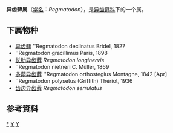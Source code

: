 {{Automatic Taxobox
| taxon = Regmatodon
| authority = Brid. (1827)
}}

'''异齿藓属'''（[[学名|学名]]：''Regmatodon''），是[[异齿藓科|异齿藓科]]下的一个属。

==下属物种==

* [[异齿藓|异齿藓]] ''Regmatodon declinatus Bridel, 1827
* ''Regmatodon gracillimus Paris, 1898
* [[长肋异齿藓|长肋异齿藓]] ''Regmatodon longinervis''
* ''Regmatodon nietneri C. Müller, 1869
* [[多蒴异齿藓|多蒴异齿藓]] ''Regmatodon orthostegius Montagne, 1842 [Apr]
* ''Regmatodon polysetus (Griffith) Thériot, 1936
* [[齿边异齿藓|齿边异齿藓]] ''Regmatodon serrulatus''

==参考資料==
{{reflist}}

{{taxonbar}}
[[Category:_异齿藓属|*]]
[[Category:_异齿藓科|Y]]
[[Category:_1827年描述的分类群|Y]]